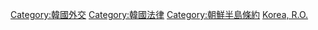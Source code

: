 [[Category:韓國外交|Category:韓國外交]]
[[Category:韓國法律|Category:韓國法律]]
[[Category:朝鮮半島條約|Category:朝鮮半島條約]]
[[Category:各國條約|Korea, R.O.]]